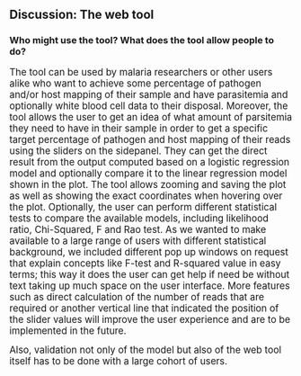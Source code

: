 ## Discussion: The web tool
### Who might use the tool? What does the tool allow people to do?
<big>
The tool can be used by malaria researchers or other users alike who want to achieve some percentage of pathogen and/or host mapping of their sample and have parasitemia and optionally white blood cell data to their disposal. 
Moreover, the tool allows the user to get an idea of what amount of parsitemia they need to have in their sample in order to get a specific target percentage of pathogen and host mapping of their reads using the sliders on the sidepanel.
They can get the direct result from the output computed based on a logistic regression model and optionally compare it to the linear regression model shown in the plot. The tool allows zooming and saving the plot as well as showing the exact coordinates when hovering over the plot. Optionally, the user can perform different statistical tests to compare the available models, including likelihood ratio, Chi-Squared, F and Rao test. As we wanted to make available to a large range of users with different statistical background, we included different pop up windows on request that explain concepts like F-test and R-squared value in easy terms; this way it does the user can get help if need be without text taking up much space on the user interface.
More features such as direct calculation of the number of reads that are required or another vertical line that indicated the position of the slider values will improve the user experience and are to be implemented in the future.

Also, validation not only of the model but also of the web tool itself has to be done with a large cohort of users.
</big>
